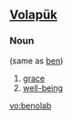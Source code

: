 ==[[Volapük]]==

===Noun===
{{infl|vo|noun}} (same as [[ben]])

# [[grace]]
# [[well-being]]

[[vo:benolab]]
